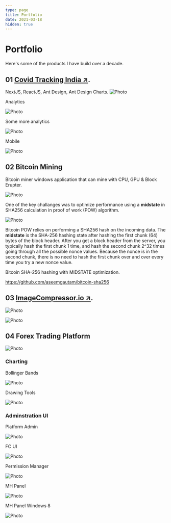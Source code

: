```yaml
---
type: page
title: Portfolio
date: 2021-03-18
hidden: true
---
```



<Head>
  <title>Aseem Gautam - Portfolio</title>
</Head>

# Portfolio

Here's some of the products I have build over a decade.


## 01 [Covid Tracking India ↗](https://covidtracking.in).
NextJS, ReactJS, Ant Design, Ant Design Charts.
<Image
  src="/images/project-covid-tracking-dashboard.png"
  alt="Photo"
  width={2409}
  height={1071}
  priority
  className="next-image"
/>

Analytics

<Image
  src="/images/project-covid-tracking-table.png"
  alt="Photo"
  width={2726}
  height={1588}
  priority
  className="next-image"
/>

Some more analytics

<Image
  src="/images/project-covid-tracking-datawrapper.jpeg"
  alt="Photo"
  width={2560}
  height={2244}
  priority
  className="next-image"
/>

Mobile

<Image
  src="/images/project-covid-tracking-mobile.png"
  alt="Photo"
  width={1338}
  height={1456}
  priority
  className="next-image"
/>

## 02 Bitcoin Mining

Bitcoin miner windows application that can mine with CPU, GPU & Block Erupter. 

<Image
  src="/images/project-bitcoin-mining.jpg"
  alt="Photo"
  width={980}
  height={570}
  priority
  className="next-image"
/>

One of the key challanges was to optimize performance using a **midstate** in SHA256 calculation in proof of work (POW) algorithm.

<Image
  src="/images/project-bitcoin-proof-of-work.png"
  alt="Photo"
  width={742}
  height={350}
  priority
  className="next-image"
/>

Bitcoin POW relies on performing a SHA256 hash on the incoming data. 
The **midstate** is the SHA-256 hashing state after hashing the first chunk (64) bytes of the block header. After you get a block header from the
server, you typically hash the first chunk 1 time, and hash the second chunk 2^32 times going through all the possible nonce values.
Because the nonce is in the second chunk, there is no need to hash the first chunk over and over every time you try a new nonce value.

Bitcoin SHA-256 hashing with MIDSTATE optimization.

https://github.com/aseemgautam/bitcoin-sha256

## 03 [ImageCompressor.io ↗](https://imagecompressor.io).

<Image
  src="/images/project-image-compressor.png"
  alt="Photo"
  width={2870/4}
  height={1634/4}
  priority
  className="next-image"
/>

<Image
  src="/images/project-image-compressor-2.png"
  alt="Photo"
  width={2861/4}
  height={1623/4}
  priority
  className="next-image"
/>

## 04 Forex Trading Platform 

<Image
  src="/images/project-trading-platform.png"
  alt="Photo"
  width={1680}
  height={1010}
  priority
  className="next-image"
/>

### Charting

Bollinger Bands

<Image
  src="/images/project-chart-fibonacci-bollinger.png"
  alt="Photo"
  width={1920}
  height={1156}
  priority
  className="next-image"
/>

Drawing Tools

<Image
  src="/images/project-chart-drawing-tools.png"
  alt="Photo"
  width={1920}
  height={1156}
  priority
  className="next-image"
/>

### Adminstration UI

Platform Admin

<Image
  src="/images/project-trading-platform-admin.png"
  alt="Photo"
  width={923}
  height={623}
  priority
  className="next-image"
/>

FC UI

<Image
  src="/images/project-fc-ui.png"
  alt="Photo"
  width={808}
  height={604}
  priority
  className="next-image"
/>

Permission Manager

<Image
  src="/images/project-permission-manager.png"
  alt="Photo"
  width={999}
  height={720}
  priority
  className="next-image"
/>

MH Panel

<Image
  src="/images/project-mhpanel-office.png"
  alt="Photo"
  width={1048}
  height={733}
  priority
  className="next-image"
/>

MH Panel Windows 8

<Image
  src="/images/project-MHpanel.png"
  alt="Photo"
  width={1600}
  height={911}
  priority
  className="next-image"
/>
